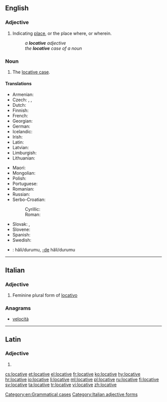 ==English==

===Adjective===
{{en-adj|-}}

# {{context|grammar|lang=en}} Indicating [[place]], or the place where, or wherein.
#: ''a '''locative''' adjective''
#: ''the '''locative''' case of a noun''

===Noun===
{{en-noun}}

# {{context|grammar|lang=en}} The [[locative case]].

====Translations====
{{trans-top|grammatical case}}
* Armenian: {{t|hy|ներգոյական|tr=nergoyakan}}
* Czech: {{t|cs|šestý pád|m}}, {{t+|cs|lokativ|m}}, {{t+|cs|lokál|m}}
* Dutch: {{t+|nl|locatief|m}}
* Finnish: {{t+|fi|lokatiivi}}
* French: {{t+|fr|locatif|m}}
* Georgian: {{t|ka|ადგილობრივი|sc=Geor}}
* German: {{t+|de|Lokativ|m}}
* Icelandic: {{t+|is|staðarfall|n}}
* Irish: {{t|ga|áitreabhach|m}}
* Latin: {{t|la|[[casus]] [[locativus]]|m}}
* Latvian: {{t+|lv|lokatīvs|m}}
* Limburgish: {{t|li|landjsval|f}}
* Lithuanian: {{t+|lt|vietininkas|m}}
{{trans-mid}}
* Maori: {{t|mi|tūwāhi}}
* Mongolian: {{t|mn|орших|sc=Cyrl}}
* Polish: {{t+|pl|miejscownik|m}}
* Portuguese: {{t+|pt|locativo|m}}
* Romanian: {{t+|ro|locativ}}
* Russian: {{t+|ru|местный падеж|m|tr=méstnyj padéž}}
* Serbo-Croatian:
*: Cyrillic: {{t|sh|локатив|m}}
*: Roman: {{t|sh|lokativ|m}}
* Slovak: {{t|sk|šiesty pád|m}}, {{t+|sk|lokál|m}}
* Slovene: {{t+|sl|mestnik|m}}
* Spanish: {{t|es|caso locativo|m}}
* Swedish: {{t+|sv|lokativ|n}}
* {{ttbc|tr}}: {{t+|tr|bulunma}} hâli/durumu, [[-de]] hâli/durumu<!-- please link to this properly. xte's suggestion looks bad. -->
{{trans-bottom}}

[[Category:en:Grammatical cases]]

----

==Italian==

===Adjective===
{{head|it}} {{g|f}}

# Feminine plural form of [[locativo]]

===Anagrams===
* [[velocità#Italian|velocità]]

[[Category:Italian adjective forms]]

----

==Latin==

===Adjective===
{{la-adj-form|locātīve}}

# {{inflection of|locātīvus||voc|m|s|lang=la}}

[[cs:locative]]
[[et:locative]]
[[el:locative]]
[[fr:locative]]
[[ko:locative]]
[[hy:locative]]
[[hr:locative]]
[[io:locative]]
[[li:locative]]
[[ml:locative]]
[[pl:locative]]
[[ru:locative]]
[[fi:locative]]
[[sv:locative]]
[[ta:locative]]
[[tr:locative]]
[[vi:locative]]
[[zh:locative]]